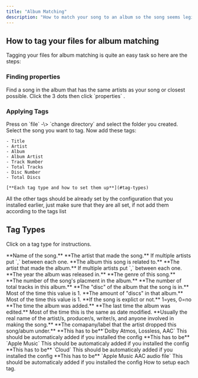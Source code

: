 ```yaml
---
title: "Album Matching"
description: "How to match your song to an album so the song seems legit and you get animated cover. (if the album has one)"
---
```


## How to tag your files for album matching

Tagging your files for album matching is quite an easy task so here are the steps:

### Finding properties

<Steps>
  <Step title="Open apple music" stepNumber={1}>
    
  </Step>
  <Step title="Go to the album you want to add the song to." stepNumber={2}>
    
  </Step>
  <Step title="Find a good song to use." stepNumber={3}>
    Find a song in the album that has the same artists as your song or closest possible.
  </Step>
  <Step title="Open properties" stepNumber={4}>
    Click the 3 dots then click `properties` .
  </Step>
</Steps>

### Applying Tags

<Steps>
  <Step title="Open Mp3Tag">
    
  </Step>
  <Step title="Add your files">
    Press on `file` -\> `change directory` and select the folder you created.
  </Step>
  <Step title="Select your song">
    Select the song you want to tag.
  </Step>
  <Step title="Add the custom tags">
    Now add these tags:

    - Title
    - Artist
    - Album
    - Album Artist
    - Track Number
    - Total Tracks
    - Disc Number
    - Total Discs

    [**Each tag type and how to set them up**](#tag-types)
  </Step>
  <Step title="Verify all tags">
    All the other tags should be already set by the configuration that you installed earlier, just make sure that they are all set, if not add them according to the tags list
  </Step>
</Steps>

## Tag Types

Click on a tag type for instructions.

<ParamField query="TITLE" path="#title2" type="string" required="false">
  **Name of the song.**
</ParamField>

<ParamField query="ARTIST" type="string" required>
  **The artist that made the song.**

  <Info>
    If multiple artists put `,` between each one.
  </Info>
</ParamField>

<ParamField query="ALBUM" type="string" required>
  **The album this song is related to.**
</ParamField>

<ParamField query="ALBUM ARTIST" type="string" required>
  **The artist that made the album.**

  <Info>
    If multiple artists put `,` between each one.
  </Info>
</ParamField>

<ParamField query="YEAR" type="value" required>
  **The year the album was released in.**
</ParamField>

<ParamField query="GENRE" type="string" required>
  **The genre of this song.**
</ParamField>

<ParamField query="TRACK" type="value" required>
  **The number of the song's placment in the album.**
</ParamField>

<ParamField query="TOTALTRACKS" type="value">
  **The number of total tracks in this album.**
</ParamField>

<ParamField query="DISCNUMBER" default="1" type="value" placeholder="1">
  **The "disc" of the album that the song is in.**

  <Info>
    Most of the time this value is 1.
  </Info>
</ParamField>

<ParamField query="TOTALDISCS" default="1" type="value" placeholder="1">
  **The amount of "discs" in that album.**

  <Info>
    Most of the time this value is 1.
  </Info>
</ParamField>

<ParamField query="ITUNESADVISORY" type="boolean">
  **If the song is explict or not.**

  <Info>
    1=yes, 0=no
  </Info>
</ParamField>

<ParamField query="DATE ADDED" type="string">
  **The time the album was added.**
</ParamField>

<ParamField query="DATE MODIFIED" type="string">
  **The last time the album was edited.**

  <Info>
    Most of the time this is the same as date modified.
  </Info>
</ParamField>

<ParamField query="COMPOSER" type="string">
  **Usually the real name of the artist/s, producer/s, writer/s, and anyone involved in making the song.**
</ParamField>

<ParamField query="COPYRIGHT" type="string">
  **The comapany/label that the artist dropped this song/abum under.**
</ParamField>

<ParamField query="AUDIO FORMATS" type="string" required>
  **This has to be**`Dolby Atmos, Lossless, AAC`

  <Info>
    This should be automaticaly added if you installed the config
  </Info>
</ParamField>

<ParamField query="CLOUD STATUS" type="string" required>
  **This has to be** `Apple Music`

  <Info>
    This should be automaticaly added if you installed the config
  </Info>
</ParamField>

<ParamField query="LOCATION" type="string" required>
  **This has to be** `Cloud`

  <Info>
    This should be automaticaly added if you installed the config
  </Info>
</ParamField>

<ParamField query="KIND" type="string" required>
  **This has to be** `Apple Music AAC audio file`

  <Info>
    This should be automaticaly added if you installed the config
  </Info>
</ParamField>

<Card title="Instructions" icon="book" href="/instructions">
  How to setup each tag.
</Card>
